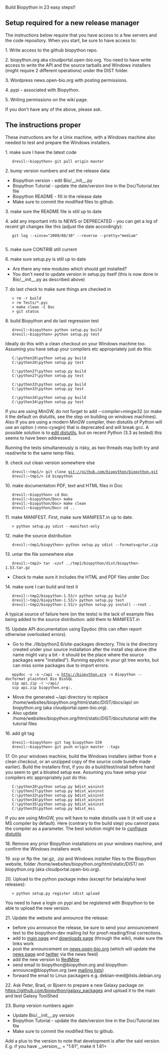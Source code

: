 Build Biopython in 23 easy steps!!


==Setup required for a new release manager==

The instructions below require that you have access to a few servers and the code repository. When you start, be sure to have access to:

1. Write access to the github biopython repo.

2. biopython.org aka cloudportal.open-bio.org. You need to have write access to write the API and the source tarballs and Windows installers (might require 2 different operations) under the DIST folder.

3. Wordpress news.open-bio.org with posting permissions.

4. pypi - associated with Biopython.

5. Writing permissions on the wiki page.

If you don't have any of the above, please ask.

==The instructions proper==

These instructions are for a Unix machine, with a Windows machine also needed to test and prepare the Windows installers.

1. make sure I have the latest code
    drevil:~biopython> git pull origin master

2. bump version numbers and set the release data:
* Biopython version - edit  Bio/__init__.py
* Biopython Tutorial - update the date/version line in the Doc/Tutorial.tex file
* Biopython README - fill in the release date
* Make sure to commit the modified files to github.

3. make sure the README file is still up to date

4. add any important info to NEWS or DEPRECATED - you can get a log of recent git changes like this (adjust the date accordingly):
    git log --since="2009/08/30" --reverse --pretty="medium"
    
5. make sure CONTRIB still current

6. make sure setup.py is still up to date
* Are there any new modules which should get installed?
* You don't need to update version in setup.py itself (this is now done in Bio/__init__.py as described above)

7. do last check to make sure things are checked in
    > rm -r build
    > rm Tests/*.pyc
    > make clean -C Doc
    > git status

8. build Biopython and do last regression test
    drevil:~biopython> python setup.py build 
    drevil:~biopython> python setup.py test

Ideally do this with a clean checkout on your Windows machine too.  Assuming you have setup your compilers etc appropriately just do this:

    C:\python26\python setup.py build
    C:\python26\python setup.py test

    C:\python27\python setup.py build
    C:\python27\python setup.py test

    C:\python33\python setup.py build
    C:\python33\python setup.py test

    C:\python34\python setup.py build
    C:\python34\python setup.py test


If you are using MinGW, do not forget to add  --compiler=mingw32 (or make it the default on distutils, see the step on building on windows machines). Also If you are using a modern MinGW compiler, then distutils of Python will use an option (-mno-cywgin) that is deprecated and will break gcc. A possible solution is to [http://bugs.python.org/issue12641 edit distutils], but on recent Python (3.3 as tested) this seems to have been addressed.

Running the tests simultaneously is risky, as two threads may both try and read/write to the same temp files.

9. check out clean version somewhere else
    drevil:~tmp1/> git clone git://github.com/biopython/biopython.git
    drevil:~tmp1/> cd biopython

10. make documentation PDF, text and HTML files in Doc
    drevil:~biopython> cd Doc
    drevil:~biopython/Doc> make
    drevil:~biopython/Doc> make clean
    drevil:~biopython/Doc> cd ..

11. make MANIFEST. First, make sure MANIFEST.in up to date.
    > python setup.py sdist --manifest-only 

12. make the source distribution
    drevil:~tmp1/biopython> python setup.py sdist --formats=gztar,zip 

13. untar the file somewhere else
    drevil:~tmp2> tar -xzvf ../tmp1/biopython/dist/biopython-1.53.tar.gz
* Check to make sure it includes the HTML and PDF files under Doc

14. make sure I can build and test it
    drevil:~tmp2/biopython-1.53/> python setup.py build
    drevil:~tmp2/biopython-1.53/> python setup.py test
    drevil:~tmp2/biopython-1.53/> python setup.py install --root . 

A typical source of failure here (on the tests) is the lack of example files being added to the source distribution: add them to MANIFEST.in

15. Update API documentation using Epydoc (this can often report otherwise overlooked errors).
* Go to the ./lib/python2.6/site-packages directory. This is the directory created under your source installation after the install step above (the name might vary a bit - it should be the place where the source packages were "installed"). Running epydoc in your git tree works, but can miss some packages due to import errors.
    epydoc -v -o ~/api -u http://biopython.org -n Biopython --docformat plaintext Bio BioSQL
    zip api.zip -r ~/api/
    scp api.zip biopython.org:.
* Move the generated ~/api directory to replace /home/websites/biopython.org/html/static/DIST/docs/api/ on biopython.org (aka cloudportal.open-bio.org).
* Also update /home/websites/biopython.org/html/static/DIST/docs/tutorial with the tutorial files
16. add git tag
    drevil:~biopython> git tag biopython-159
    drevil:~biopython> git push origin master --tags

17. On your windows machine, build the Windows installers (either from a clean checkout, or an unzipped copy of the source code bundle made earlier).  Build the installers first, if you do a build/test/install before hand you seem to get a bloated setup exe.  Assuming you have setup your compilers etc appropriately just do this:

    C:\python26\python setup.py bdist_wininst
    C:\python27\python setup.py bdist_wininst
    C:\python33\python setup.py bdist_wininst
    C:\python34\python setup.py bdist_wininst
    C:\python35\python setup.py bdist_wininst
    C:\python35\python setup.py bdist_msi

If you are using MinGW, you will have to make distutils use it (it will use a MS compiler by default). Here (contrary to the build step) you cannot pass the compiler as a parameter. The best solution might be to [http://stackoverflow.com/questions/3297254/how-to-use-mingws-gcc-compiler-when-installing-python-package-using-pip configure distutils]

18. Remove any prior Biopython installations on your windows machine, and confirm the Windows installers work.

19. scp or ftp the .tar.gz, .zip and Windows installer files to the Biopython website, folder /home/websites/biopython.org/html/static/DIST/ on biopython.org (aka cloudportal.open-bio.org).

20. Upload to the python package index (except for beta/alpha level releases):

    > python setup.py register sdist upload

You need to have a login on pypi and be registered with Biopython to be able to upload the new version.

21. Update the website and announce the release:
* before you announce the release, be sure to send your announcement text to the biopython-dev mailing list for proof-reading/final corrections.
* add to [[Main_Page|main page]] and [[Download|downloads page]] (through the wiki), make sure the links work
* post the announcement on [http://news.open-bio.org news.open-bio.org] (which will update the [[News|news page]] and [http://twitter.com/Biopython twitter] via the news feed)
* add the new version to [https://redmine.open-bio.org/projects/biopython RedMine]
* send email to biopython@biopython.org and biopython-announce@biopython.org (see [[Mailing_lists|mailing lists]])
* forward the email to Linux packagers e.g. debian-med@lists.debian.org 

22. Ask Peter, Brad, or Bjoern to prepare a new Galaxy package on https://github.com/biopython/galaxy_packages and upload it to the main and test Galaxy ToolShed

23. Bump version numbers again
* Update Bio/__init__.py version
* Biopython Tutorial - update the date/version line in the Doc/Tutorial.tex file
* Make sure to commit the modified files to github.

Add a plus to the version to note that development is after the said version. E.g. if you have __version__ = "1.61", make it 1.61+